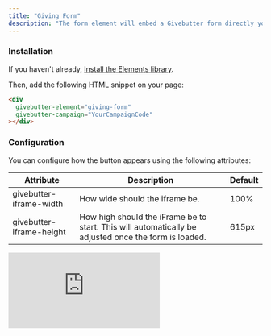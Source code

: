```yaml
---
title: "Giving Form"
description: "The form element will embed a Givebutter form directly your page."
---
```


### Installation

If you haven't already, [Install the Elements library](givebutter-elements/elements-install).

Then, add the following HTML snippet on your page:

```html HTML
<div
  givebutter-element="giving-form"
  givebutter-campaign="YourCampaignCode"
></div>
```

### Configuration

You can configure how the button appears using the following attributes:

| Attribute                | Description                                                                                          | Default |
| ------------------------ | ---------------------------------------------------------------------------------------------------- | ------- |
| givebutter-iframe-width  | How wide should the iframe be.                                                                       | 100%    |
| givebutter-iframe-height | How high should the iFrame be to start. This will automatically be adjusted once the form is loaded. | 615px   |

<iframe
  src="https://demo.givebutter.com/elements/forms/DfO6Ax0dVMPkcWlA/donate/TREU2X?GBA_GB.element.type=giving-form&GBA_GB.element.url=https%3A%2F%2Fjs.givebutter.com%2Felements%2Fexamples%2Fform-donate-readme.io.html"
  frameBorder={0}
  scrolling="no"
  seamless
  allowpaymentrequest
  name="givebutter"
  id="iFrameResizer0"
  style={{
    width: "100%",
    height: "934px",
    maxWidth: "601px",
    scrollMarginTop: "20px",
    overflow: "hidden",
  }}
/>
